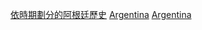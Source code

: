 {{Portal|阿根廷}}
{{Commons category|Centuries in Argentina}}

[[Category:依時期劃分的阿根廷歷史|]]
[[Category:各世紀各國|Argentina]]
[[Category:各世紀南美洲|Argentina]]